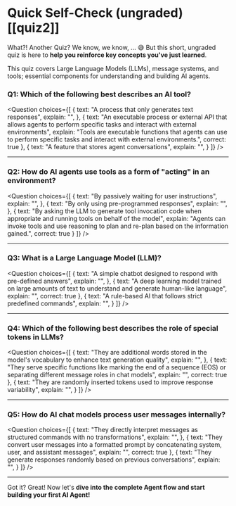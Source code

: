 # Quick Self-Check (ungraded) [[quiz2]] 


What?! Another Quiz? We know, we know, ... 😅 But this short, ungraded quiz is here to **help you reinforce key concepts you've just learned**.

This quiz covers Large Language Models (LLMs), message systems, and tools; essential components for understanding and building AI agents.

### Q1: Which of the following best describes an AI tool?

<Question
choices={[
{
text: "A process that only generates text responses",
explain: "",
},
{
text: "An executable process or external API that allows agents to perform specific tasks and interact with external environments",
explain: "Tools are executable functions that agents can use to perform specific tasks and interact with external environments.",
correct: true
},
{
text: "A feature that stores agent conversations",
explain: "",
}
]}
/>

---

### Q2: How do AI agents use tools as a form of "acting" in an environment?

<Question
choices={[
{
text: "By passively waiting for user instructions",
explain: "",
},
{
text: "By only using pre-programmed responses",
explain: "",
},
{
text: "By asking the LLM to generate tool invocation code when appropriate and running tools on behalf of the model",
explain: "Agents can invoke tools and use reasoning to plan and re-plan based on the information gained.",
correct: true
}
]}
/>

---

### Q3: What is a Large Language Model (LLM)?

<Question
choices={[
{
text: "A simple chatbot designed to respond with pre-defined answers",
explain: "",
},
{
text: "A deep learning model trained on large amounts of text to understand and generate human-like language",
explain: "",
correct: true
},
{
text: "A rule-based AI that follows strict predefined commands",
explain: "",
}
]}
/>

---

### Q4: Which of the following best describes the role of special tokens in LLMs?

<Question
choices={[
{
text: "They are additional words stored in the model's vocabulary to enhance text generation quality",
explain: "",
},
{
text: "They serve specific functions like marking the end of a sequence (EOS) or separating different message roles in chat models",
explain: "",
correct: true
},
{
text: "They are randomly inserted tokens used to improve response variability",
explain: "",
}
]}
/>

---

### Q5: How do AI chat models process user messages internally?

<Question
choices={[
{
text: "They directly interpret messages as structured commands with no transformations",
explain: "",
},
{
text: "They convert user messages into a formatted prompt by concatenating system, user, and assistant messages",
explain: "",
correct: true
},
{
text: "They generate responses randomly based on previous conversations",
explain: "",
}
]}
/>

---


Got it? Great! Now let's **dive into the complete Agent flow and start building your first AI Agent!**

